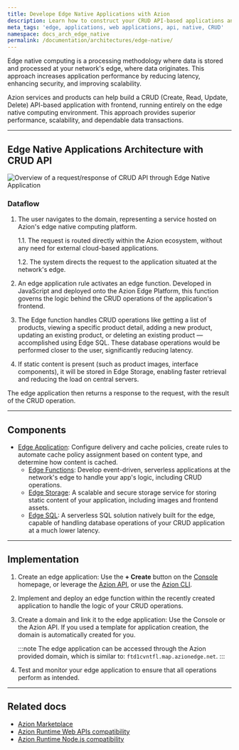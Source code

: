 ```yaml
---
title: Develope Edge Native Applications with Azion
description: Learn how to construct your CRUD API-based applications and frontend entirely on the edge by using edge native computing.
meta_tags: 'edge, applications, web applications, api, native, CRUD'
namespace: docs_arch_edge_native
permalink: /documentation/architectures/edge-native/
---
```


Edge native computing is a processing methodology where data is stored and processed at your network's edge, where data originates. This approach increases application performance by reducing latency, enhancing security, and improving scalability.

Azion services and products can help build a CRUD (Create, Read, Update, Delete) API-based application with frontend, running entirely on the edge native computing environment. This approach provides superior performance, scalability, and dependable data transactions.

---

## Edge Native Applications Architecture with CRUD API

![Overview of a request/response of CRUD API through Edge Native Application](/assets/docs/images/uploads/edge-native.png)

### Dataflow

1. The user navigates to the domain, representing a service hosted on Azion's edge native computing platform.

    1.1. The request is routed directly within the Azion ecosystem, without any need for external cloud-based applications.

    1.2. The system directs the request to the application situated at the network's edge.

2. An edge application rule activates an edge function. Developed in JavaScript and deployed onto the Azion Edge Platform, this function governs the logic behind the CRUD operations of the application's frontend.

3. The Edge function handles CRUD operations like getting a list of products, viewing a specific product detail, adding a new product, updating an existing product, or deleting an existing product — accomplished using Edge SQL. These database operations would be performed closer to the user, significantly reducing latency.

4. If static content is present (such as product images, interface components), it will be stored in Edge Storage, enabling faster retrieval and reducing the load on central servers.

The edge application then returns a response to the request, with the result of the CRUD operation.

---

## Components
- [Edge Application](/en/documentation/products/build/edge-application/): Configure delivery and cache policies, create rules to automate cache policy assignment based on content type, and determine how content is cached.
    - [Edge Functions](/en/documentation/products/build/edge-application/edge-functions/): Develop event-driven, serverless applications at the network's edge to handle your app's logic, including CRUD operations.
    - [Edge Storage](/en/documentation/products/store/edge-storage/): A scalable and secure storage service for storing static content of your application, including images and frontend assets.
    - [Edge SQL](/en/documentation/products/store/edge-sql/): A serverless SQL solution natively built for the edge, capable of handling database operations of your CRUD application at a much lower latency.

---

## Implementation
1. Create an edge application: Use the **+ Create** button on the [Console](https://console.azion.com) homepage, or leverage the [Azion API](https://api.azion.com/#d43c5509-fb99-4b20-a7bd-64f0924af352), or use the [Azion CLI](/en/documentation/devtools/cli/create/#edge-applications).
2. Implement and deploy an edge function within the recently created application to handle the logic of your CRUD operations.
3. Create a domain and link it to the edge application: Use the Console or the Azion API. If you used a template for application creation, the domain is automatically created for you.

    :::note 
    The edge application can be accessed through the Azion provided domain, which is similar to: `ftd1cvntfl.map.azionedge.net`.
    :::

4. Test and monitor your edge application to ensure that all operations perform as intended.

---

## Related docs
- [Azion Marketplace](/en/documentation/products/marketplace/)
- [Azion Runtime Web APIs compatibility](/en/documentation/products/devtools/azion-edge-runtime/frameworks-compatibility/)
- [Azion Runtime Node.js compatibility](/en/documentation/products/azion-edge-runtime/compatibility/node/)
